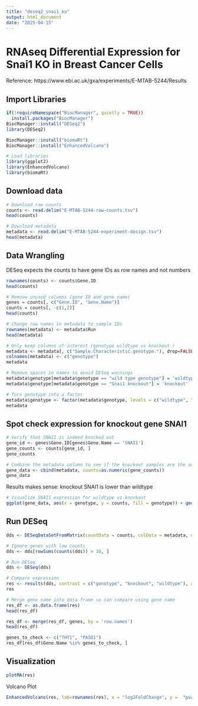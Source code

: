 ```yaml
---
title: "deseq2_snai1_ko"
output: html_document
date: "2025-04-15"
---
```


# RNAseq Differential Expression for Snai1 KO in Breast Cancer Cells
Reference: https://www.ebi.ac.uk/gxa/experiments/E-MTAB-5244/Results

## Import Libraries
```r
if(!requireNamespace("BiocManager", quietly = TRUE))
  install.packages("BiocManager")
BiocManager::install("DESeq2")
library(DESeq2)
```
```r
BiocManager::install("biomaRt")
BiocManager::install("EnhancedVolcano")
```

```r
# Load libraries
library(ggplot2)
library(EnhancedVolcano)
library(biomaRt)
```

## Download data
```r
# Download raw counts
counts <- read.delim("E-MTAB-5244-raw-counts.tsv")
head(counts)

# Download metadata
metadata <- read.delim("E-MTAB-5244-experiment-design.tsv")
head(metadata)
```
## Data Wrangling
DESeq expects the counts to have gene IDs as row names and not numbers
```r
rownames(counts) <- counts$Gene.ID
head(counts)

# Remove unused columns (gene ID and gene name)
genes = counts[, c("Gene.ID", "Gene.Name")]
counts = counts[, -c(1,2)]
head(counts)
```
```r
# Change row names in metadata to sample IDs
rownames(metadata) <- metadata$Run
head(metadata)

# Only keep columns of interest (genotype wildtype vs knockout )
metadata <- metadata[, c("Sample.Characteristic.genotype."), drop=FALSE]
colnames(metadata) <- c("genotype")
metadata
```

```r
# Remove spaces in names to avoid DESeq warnings
metadata$genotype[metadata$genotype == "wild type genotype"] = 'wildtype'
metadata$genotype[metadata$genotype == "Snai1 knockout"] = 'knockout'

# Turn genotype into a factor
metadata$genotype <- factor(metadata$genotype, levels = c("wildtype", "knockout")) # wildtype is the baseline (place 1st)
metadata
```

## Spot check expression for knockout gene SNAI1
```r
# Verify that SNAI1 is indeed knocked out
gene_id <- genes$Gene.ID[genes$Gene.Name == 'SNAI1']
gene_counts <- counts[gene_id, ]
gene_counts
```

```r
# Combine the metadata column to see if the knockout samples are the ones with low expression
gene_data <- cbind(metadata, counts=as.numeric(gene_counts))
gene_data
```
Results makes sense: knockout SNAI1 is lower than wildtype

```r
# Visualize SNAI1 expression for wildtype vs knockout
ggplot(gene_data, aes(x = genotype, y = counts, fill = genotype)) + geom_boxplot()
```

## Run DESeq
```r
dds <- DESeqDataSetFromMatrix(countData = counts, colData = metadata, design = ~genotype)

# Ignore genes with low counts
dds <- dds[rowSums(counts(dds)) > 10, ]

# Run DESeq
dds <- DESeq(dds)

# Compare expression
res <- results(dds, contrast = c("genotype", "knockout", "wildtype"), alpha = 1e-5)
res
```
```r
# Merge gene name into data frame so can compare using gene name
res_df <- as.data.frame(res)
head(res_df)

res_df <- merge(res_df, genes, by = 'row.names')
head(res_df)
```

```r
genes_to_check <- c("THY1", "PASD1")
res_df[res_df$Gene.Name %in% genes_to_check, ]
```

## Visualization

```r
plotMA(res)
```
Volcano Plot
```r
EnhancedVolcano(res, lab=rownames(res), x = "log2FoldChange", y =  "pvalue")
```
